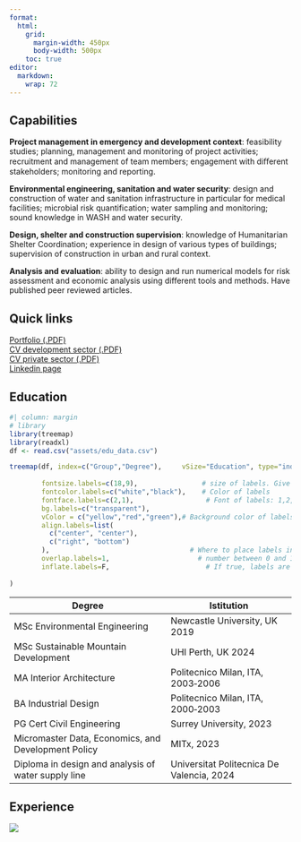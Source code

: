```yaml
---
format:
  html:
    grid:
      margin-width: 450px
      body-width: 500px
    toc: true
editor: 
  markdown: 
    wrap: 72
---
```


## Capabilities {.unnumbered}

**Project management in emergency and development context**: feasibility
studies; planning, management and monitoring of project activities;
recruitment and management of team members; engagement with diﬀerent
stakeholders; monitoring and reporting.

**Environmental engineering, sanitation and water security**: design and
construction of water and sanitation infrastructure in particular for
medical facilities; microbial risk quantification; water sampling and
monitoring; sound knowledge in WASH and water security.

**Design, shelter and construction supervision**: knowledge of
Humanitarian Shelter Coordination; experience in design of various types
of buildings; supervision of construction in urban and rural context.

**Analysis and evaluation**: ability to design and run numerical models
for risk assessment and economic analysis using different tools and
methods. Have published peer reviewed articles.

## Quick links

[Portfolio (.PDF)](img/portfolio.pdf)\
[CV development sector (.PDF)](img/cv_dev.pdf)\
[CV private sector (.PDF)](img/cv_private.pdf)\
[Linkedin page](https://www.linkedin.com/in/giacomobutte/)

## Education

```r
#| column: margin
# library
library(treemap)
library(readxl)
df <- read.csv("assets/edu_data.csv")

treemap(df, index=c("Group","Degree"),     vSize="Education", type="index",
        
        fontsize.labels=c(18,9),                # size of labels. Give the size per level of aggregation: size for group, size for subgroup, sub-subgroups...
        fontcolor.labels=c("white","black"),    # Color of labels
        fontface.labels=c(2,1),                  # Font of labels: 1,2,3,4 for normal, bold, italic, bold-italic...
        bg.labels=c("transparent"), 
        vColor = c("yellow","red","green"),# Background color of labels
        align.labels=list(
          c("center", "center"), 
          c("right", "bottom")
        ),                                   # Where to place labels in the rectangle?
        overlap.labels=1,                      # number between 0 and 1 that determines the tolerance of the overlap between labels. 0 means that labels of lower levels are not printed if higher level labels overlap, 1  means that labels are always printed. In-between values, for instance the default value .5, means that lower level labels are printed if other labels do not overlap with more than .5  times their area size.
        inflate.labels=F,                        # If true, labels are bigger when rectangle is bigger.
        
)
```

| Degree                                              | Istitution                                |
|-----------------------------------------------------|-------------------------------------------|
| MSc Environmental Engineering                       | Newcastle University, UK 2019             |
| MSc Sustainable Mountain Development                | UHI Perth, UK 2024                        |
| MA Interior Architecture                            | Politecnico Milan, ITA, 2003‑2006         |
| BA Industrial Design                                | Politecnico Milan, ITA, 2000‑2003         |
| PG Cert Civil Engineering                           | Surrey University, 2023                   |
| Micromaster Data, Economics, and Development Policy | MITx, 2023                                |
| Diploma in design and analysis of water supply line | Universitat Politecnica De Valencia, 2024 |

## Experience

![](img/graph.png)
